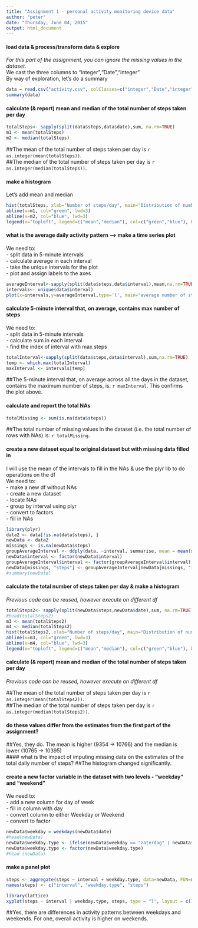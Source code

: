 ```yaml
---
title: "Assignment 1 - personal activity monitoring device data"
author: "peter"
date: "Thursday, June 04, 2015"
output: html_document
---
```

#### load data & process/transform data & explore
*For this part of the assignment, you can ignore the missing values in the dataset.*  
We cast the three columns to "integer","Date","integer"  
By way of exploration, let's do a summary

```r
data = read.csv("activity.csv", colClasses=c("integer","Date","integer"))
summary(data)
```

#### calculate (& report) mean and median of the total number of steps taken per day  
```r
totalSteps<- sapply(split(data$steps,data$date),sum, na.rm=TRUE)
m1 <- mean(totalSteps)
m2 <- median(totalSteps)
```

##The mean of the total number of steps taken per day is `r as.integer(mean(totalSteps))`.  
##The median of the total number of steps taken per day is `r as.integer(median(totalSteps))`.  

#### make a histogram  
Let's add mean and median  
```r
hist(totalSteps, xlab="Number of steps/day", main="Distribution of number of steps taken each day")
abline(v=m1, col="green", lwd=3)
abline(v=m2, col="blue", lwd=3)
legend(x="topleft", legend=c("mean","median"), col=c("green","blue"), bty="n", lwd=2)
```

#### what is the average daily activity pattern --> make a time series plot 

We need to:    
- split data in 5-minute intervals    
- calculate average in each interval  
- take the unique intervals for the plot  
- plot and assign labels to the axes  

```r
averageInterval<-sapply(split(data$steps,data$interval),mean,na.rm=TRUE)
intervals<- unique(data$interval)
plot(x=intervals,y=averageInterval,type='l', main="average number of steps taken, averaged across all days", xlab='intervals (5 minutes)',ylab='number of steps average')
```

#### calculate 5-minute interval that, on average, contains max number of steps

We need to:  
- split data in 5-minute intervals  
- calculate sum in each interval  
- find the index of interval with max steps

```r
totalInterval<-sapply(split(data$steps,data$interval),sum,na.rm=TRUE)
temp <- which.max(totalInterval)
maxInterval <- intervals[temp]
```

##The 5-minute interval that, on average across all the days in the dataset, contains the maximum number of steps, is: `r maxInterval`. This confirms the plot above.  

#### calculate and report the total NAs

```r
totalMissing <- sum(is.na(data$steps))
```

##The total number of missing values in the dataset (i.e. the total number of rows with NAs) is: `r totalMissing`.

#### create a new dataset equal to  original dataset but with  missing data filled in  
I will use the mean of the intervals to fill in the NAs & use the plyr lib to do operations on the df  
We need to:   
- make a new df without NAs  
- create a new dataset  
- locate NAs  
- group by interval using plyr  
- convert to factors  
- fill in NAs  

```r
library(plyr)
data2 <- data[!is.na(data$steps), ]
newData <- data2
missings <- is.na(newData$steps)
groupAverageInterval <- ddply(data, ~interval, summarise, mean = mean(steps))
newData$interval <- factor(newData$interval)
groupAverageInterval$interval <- factor(groupAverageInterval$interval)
newData[missings, "steps"] <- groupAverageInterval[newData[missings, "interval"], "mean"]
#summary(newData)
```

#### calculate the total number of steps taken per day & make a histogram
*Previous code can be reused, however execute on different df*  
```r
totalSteps2<- sapply(split(newData$steps,newData$date),sum, na.rm=TRUE)
#head(totalSteps2)
m3 <- mean(totalSteps2)
m4 <- median(totalSteps2)
hist(totalSteps2, xlab="Number of steps/day", main="Distribution of number of steps taken each day")
abline(v=m3, col="green", lwd=3)
abline(v=m4, col="blue", lwd=3)
legend(x="topleft", legend=c("mean","median"), col=c("green","blue"), bty="n", lwd=2)
```

#### calculate (& report) mean and median of the total number of steps taken per day

*Previous code can be reused, however execute on different df*  

##The mean of the total number of steps taken per day is `r as.integer(mean(totalSteps2))`.  
##The median of the total number of steps taken per day is `r as.integer(median(totalSteps2))`.  

#### do these values differ from the estimates from the first part of the assignment? 
##Yes, they do. The mean is higher (9354 -> 10766) and the median is lower (10765 -> 10395)  
#### what is the impact of imputing missing data on the estimates of the total daily number of steps?
##The histogram changed significantly.

#### create a new factor variable in the dataset with two levels - "weekday" and "weekend"
We need to:  
- add a new column for day of week  
- fill in column with day  
- convert column to either Weekday or Weekend  
- convert  to factor  

```r
newData$weekday = weekdays(newData$date)
#head(newData)
newData$weekday.type <- ifelse(newData$weekday == "zaterdag" | newData$weekday == "zondag", "Weekend", "Weekday")
newData$weekday.type <- factor(newData$weekday.type)
#head (newData)
```

#### make a panel plot

```r
steps <- aggregate(steps ~ interval + weekday.type, data=newData, FUN=mean)
names(steps) <- c("interval", "weekday.type", "steps")

library(lattice)
xyplot(steps ~ interval | weekday.type, steps, type = "l", layout = c(1, 2))
```

##Yes, there are  differences in activity patterns between weekdays and weekends. For one, overall activity is higher on weekends.